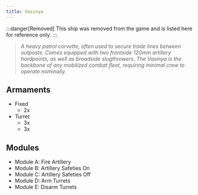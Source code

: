 ```yaml
---
title: Vasinya
---
```



:::danger[Removed]
This ship was removed from the game and is listed here for reference only.
:::


> *A heavy patrol corvette, often used to secure trade lines between outposts. Comes equipped with two frontside 120mm artillery hardpoints, as well as broadside slugthrowers. The Vasinya is the backbone of any mobilized combat fleet, requiring minimal crew to operate nominally.*


## Armaments
* Fixed
  * 2x <ShipWeapon weaponID="Type99Artillery" />
* Turret
  * 3x <ShipWeapon weaponID="WeaponTurretVulcanNCWL" />
  * 3x <ShipWeapon weaponID="WeaponTurretPDT" />


## Modules

* Module A: Fire Artillery 
* Module B: Artillery Safeties On 
* Module C: Artillery Safeties Off 
* Module D: Arm Turrets 
* Module E: Disarm Turrets